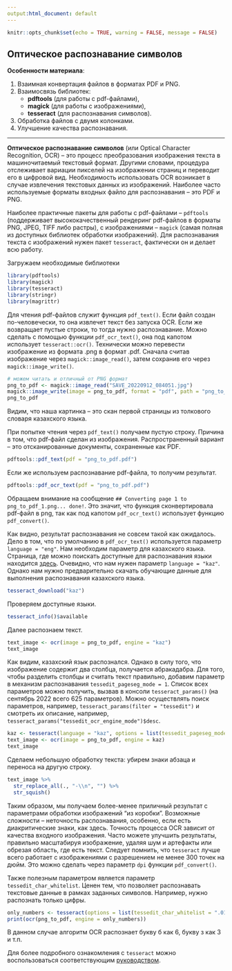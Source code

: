 ---
output:html_document: default
---

```{r setup, include=FALSE}
knitr::opts_chunk$set(echo = TRUE, warning = FALSE, message = FALSE)
```


## Оптическое распознавание символов

**Особенности материала**:

  1. Взаимная конвертация файлов в форматах PDF и PNG.
  2. Взаимосвязь библиотек:
      - **pdftools** (для работы с pdf-файлами), 
      - **magick** (для работы с изображениями),
      - **tesseract** (для распознавания символов).
  3. Обработка файлов с двумя колонками.
  4. Улучшение качества распознавания.
  
---
  
**Оптическое распознавание символов** (или Optical Character Recognition, OCR) -- это процесс преобразования изображения текста в машиночитаемый текстовый формат. Другими словами, процедура отслеживает вариации пикселей на изображении страниц и переводит его в цифровой вид. Необходимость использовать OCR возникает в случае извлечения текстовых данных из изображений. Наиболее часто используемые форматы входных файло для распознавания -- это PDF и PNG.

Наиболее практичные пакеты для работы с pdf-файлами -- `pdftools` (поддерживает высококачественный рендеринг pdf-файлов в форматы PNG, JPEG, TIFF либо растры), с изображениями -- `magick` (самая полная из доступных библиотек обработки изображений). Для распознавания текста с изображений нужен пакет `tesseract`, фактически он и делает всю работу.

Загружаем необходимые библиотеки
```{r libraries}
library(pdftools)
library(magick)
library(tesseract)
library(stringr)
library(magrittr)
```

Для чтения pdf-файлов служит функция `pdf_text()`. Если файл создан по-человечески, то она извлечет текст без запуска OCR. Если же возвращает пустые строки, то тогда нужно распознавание. Можно сделать с помощью функции `pdf_ocr_text()`, она под капотом использует `tesseract::ocr()`. Технически можно перевести изображение из формата .png в формат .pdf. Сначала считав изображение через `magick::image_read()`, затем сохранив его через `magick::image_write()`.

```{r png_to_pdf}
# можем читать и отличный от PNG формат
png_to_pdf <- magick::image_read("SAVE_20220912_084051.jpg")
magick::image_write(image = png_to_pdf, format = "pdf", path = "png_to_pdf.pdf")
png_to_pdf
```

Видим, что наша картинка -- это скан первой страницы из толкового словаря казахского языка.

При попытке чтения через `pdf_text()` получаем пустую строку. Причина в том, что pdf-файл сделан из изображения. Распространенный вариант -- это отсканированные документы, сохраненные как PDF.

```{r read_png_to_pdf}
pdftools::pdf_text(pdf = "png_to_pdf.pdf")
```

Если же используем распознавание pdf-файла, то получим результат.

```{r cache=TRUE}
pdftools::pdf_ocr_text(pdf = "png_to_pdf.pdf")
```

Обращаем внимание на сообщение `## Converting page 1 to png_to_pdf_1.png... done!`. Это значит, что функция сконвертировала pdf-файл в png, так как под капотом `pdf_ocr_text()` использует функцию `pdf_convert()`.

Как видно, результат распознавания не совсем такой как ожидалось. Дело в том, что по умолчанию в `pdf_ocr_text()` используется параметр `language = "eng"`. Нам необходим параметр для казахского языка. Страница, где можно поискать доступные для распознавания языки находится [здесь](https://github.com/tesseract-ocr/tessdoc/blob/main/Data-Files-in-different-versions.md). Очевидно, что нам нужен параметр `language = "kaz"`. Однако нам нужно предварительно скачать обучающие данные для выполнения распознавания казахского языка.

```{r tesseract_download, eval=FALSE}
tesseract_download("kaz")
```

Проверяем доступные языки.
```{r tesseract_info}
tesseract_info()$available
```
Далее распознаем текст.

```{r simple_params, cache=TRUE}
text_image <- ocr(image = png_to_pdf, engine = "kaz")
text_image
```
Как видим, казахский язык распознался. Однако в силу того, что изображение содержит два столбца, получается абракадабра. Для того, чтобы разделить столбцы и считать текст правильно, добавим параметр в механизм распознавания `tessedit_pageseg_mode = 1`. Список всех параметров можно получить, вызвав в консоли `tesseract_params()` (на сентябрь 2022 всего 625 параметров). Можно осуществлять поиск параметров, например, `tesseract_params(filter = "tessedit")` и смотреть их описание, например,  `tesseract_params("tessedit_ocr_engine_mode")$desc`.


```{r advanced_params, cache=TRUE}
kaz <- tesseract(language = "kaz", options = list(tessedit_pageseg_mode = 1))
text_image <- ocr(image = png_to_pdf, engine = kaz)
text_image 

```

Сделаем небольшую обработку текста: убирем знаки абзаца и переноса на другую строку.
```{r text_processing}
text_image %>%
  str_replace_all(., "-\\n", "") %>%
  str_squish()
```
Таким образом, мы получаем более-менее приличный результат c параметрами обработки изображений  "из коробки". Возможные сложности -- неточность распознавания, особенно, если есть диакритические знаки, как здесь. Точность процесса OCR зависит от качества входного изображения. Часто можете улучшить результаты, правильно масштабируя изображение, удаляя шум и артефакты или обрезая область, где есть текст. Следует помнить, что `tesseract` лучше всего работает с изображениями с разрешением не менее 300 точек на дюйм. Это можно сделать через параметр `dpi` функции `pdf_convert()`.

Также полезным параметром является параметр `tessedit_char_whitelist`. Ценен тем, что позволяет распознавать текстовые данные в рамках заданных символов. Например, нужно распознать только цифры.

```{r example}
only_numbers <- tesseract(options = list(tessedit_char_whitelist = ".0123456789"))
print(ocr(png_to_pdf, engine = only_numbers))
```

В данном случае алгоритм OCR распознает букву б как 6, букву з как 3 и т.п.

Для более подробного ознакомления с `tesseract` можно воспользоваться соответствующим [руководством](https://tesseract-ocr.github.io/tessdoc/).
